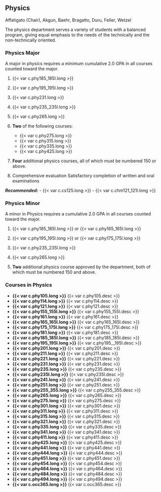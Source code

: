## Physics 
Affatigato (Chair), Akgun, Baehr, Bragatto, Duru, Feller, Wetzel

The physics department serves a variety of students with a balanced program, giving equal emphasis to the needs of the technically and the non-technically oriented. 

### Physics Major

A major in physics requires a minimum cumulative 2.0 GPA in all courses counted toward the major.

1. {{< var c.phy185_185l.long >}}
 
2. {{< var c.phy195_195l.long >}} 

3. {{< var c.phy231.long >}} 

4. {{< var c.phy235_235l.long >}} 

5. {{< var c.phy265.long >}} 

6. **Two** of the following courses:
	- {{< var c.phy275.long >}}
	- {{< var c.phy315.long >}}
	- {{< var c.phy335.long >}}
	- {{< var c.phy425.long >}}

7. **Four** additional physics courses, all of which must be numbered 150 or above. 

8.	Comprehensive evaluation
	Satisfactory completion of written and oral examinations

***Recommended:***
	- {{< var c.cs125.long >}}
	- {{< var c.chm121_121l.long >}}

### Physics Minor
A minor in Physics requires a cumulative 2.0 GPA in all courses counted toward the major.

1. {{< var c.phy185_185l.long >}} or {{< var c.phy165_165l.long >}}

2. {{< var c.phy195_195l.long >}} or {{< var c.phy175_175l.long >}}

3. {{< var c.phy235_235l.long >}}

4. {{< var c.phy265.long >}} 

5. **Two** additional physics course approved by the department, both of which must be numbered 150 and above. 

### Courses in Physics 
- **{{< var c.phy105.long >}}**
  {{< var c.phy105.desc >}} 
- **{{< var c.phy114.long >}}**
  {{< var c.phy114.desc >}}  
- **{{< var c.phy121.long >}}**
  {{< var c.phy121.desc >}}
- **{{< var c.phy155_155l.long >}}**
  {{< var c.phy155_155l.desc >}} 
- **{{< var c.phy161.long >}}**
  {{< var c.phy161.desc >}}  
- **{{< var c.phy165_165l.long >}}**
  {{< var c.phy165_165l.desc >}}
- **{{< var c.phy175_175l.long >}}**
  {{< var c.phy175_175l.desc >}}
- **{{< var c.phy181.long >}}**
  {{< var c.phy181.desc >}} 
- **{{< var c.phy185_185l.long >}}**
  {{< var c.phy185_185l.desc >}}  
- **{{< var c.phy195_195l.long >}}**
  {{< var c.phy195__195l.desc >}}
- **{{< var c.phy201.long >}}**
  {{< var c.phy201.desc >}}
- **{{< var c.phy211.long >}}**
  {{< var c.phy211.desc >}} 
- **{{< var c.phy221.long >}}**
  {{< var c.phy221.desc >}}  
- **{{< var c.phy231.long >}}**
  {{< var c.phy231.desc >}}
- **{{< var c.phy235.long >}}**
  {{< var c.phy235.desc >}}
- **{{< var c.phy235l.long >}}**
  {{< var c.phy235l.desc >}}
- **{{< var c.phy241.long >}}**
  {{< var c.phy241.desc >}}
- **{{< var c.phy251.long >}}**
  {{< var c.phy251.desc >}}
- **{{< var c.phy255_355.long >}}**
  {{< var c.phy255_355.desc >}}
- **{{< var c.phy265.long >}}**
  {{< var c.phy265.desc >}}
- **{{< var c.phy275.long >}}**
  {{< var c.phy275.desc >}}
- **{{< var c.phy301.long >}}**
  {{< var c.phy301.desc >}}
- **{{< var c.phy311.long >}}**
  {{< var c.phy311.desc >}}
- **{{< var c.phy315.long >}}**
  {{< var c.phy315.desc >}}
- **{{< var c.phy321.long >}}**
  {{< var c.phy321.desc >}}
- **{{< var c.phy335.long >}}**
  {{< var c.phy335.desc >}}
- **{{< var c.phy341.long >}}**
  {{< var c.phy341.desc >}}
- **{{< var c.phy411.long >}}**
  {{< var c.phy411.desc >}}
- **{{< var c.phy425.long >}}**
  {{< var c.phy425.desc >}}
- **{{< var c.phy441.long >}}**
  {{< var c.phy441.desc >}}
- **{{< var c.phy444.long >}}**
  {{< var c.phy444.desc >}}
- **{{< var c.phy451.long >}}**
  {{< var c.phy451.desc >}}
- **{{< var c.phy454.long >}}**
  {{< var c.phy454.desc >}}
- **{{< var c.phy464.long >}}**
  {{< var c.phy464.desc >}}
- **{{< var c.phy484.long >}}**
  {{< var c.phy484.desc >}}
- **{{< var c.phy494.long >}}**
  {{< var c.phy494.desc >}}
- **{{< var c.occ365.long >}}**
  {{< var c.occ365.desc >}}
